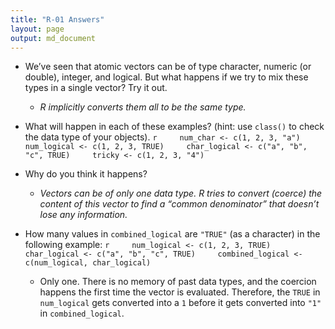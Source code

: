 ```yaml
---
title: "R-01 Answers"
layout: page
output: md_document
---
```

    
 *  We’ve seen that atomic vectors can be of type character,
    numeric (or double), integer, and logical. But what happens if we try to mix these types in
    a single vector? Try it out.
    + *R implicitly converts them all to be the same type.*
    
 *  What will happen in each of these examples? (hint: use `class()`
    to check the data type of your objects).
    ```r
    num_char <- c(1, 2, 3, "a")
    num_logical <- c(1, 2, 3, TRUE)
    char_logical <- c("a", "b", "c", TRUE)
    tricky <- c(1, 2, 3, "4")
    ```
    
 *  Why do you think it happens?
    +   *Vectors can be of only one data type. R tries to
        convert (coerce) the content of this vector to find a "common
        denominator" that doesn't lose any information.*
        
 *  How many values in `combined_logical` are `"TRUE"` (as a character) in the
    following example:
    ```r
    num_logical <- c(1, 2, 3, TRUE)
    char_logical <- c("a", "b", "c", TRUE)
    combined_logical <- c(num_logical, char_logical)
    ```
    +   Only one. There is no memory of past data types, and the coercion happens the
        first time the vector is evaluated. Therefore, the `TRUE` in `num_logical`
        gets converted into a `1` before it gets converted into `"1"` in
        `combined_logical`.
